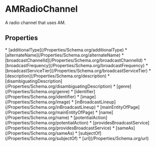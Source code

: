   
# AMRadioChannel

A radio channel that uses AM.

## Properties

<Grid>
* [additionalType](/Properties/Schema.org/additionalType)
* [alternateName](/Properties/Schema.org/alternateName)
* [broadcastChannelId](/Properties/Schema.org/broadcastChannelId)
* [broadcastFrequency](/Properties/Schema.org/broadcastFrequency)
* [broadcastServiceTier](/Properties/Schema.org/broadcastServiceTier)
* [description](/Properties/Schema.org/description)
* [disambiguatingDescription](/Properties/Schema.org/disambiguatingDescription)
* [genre](/Properties/Schema.org/genre)
* [identifier](/Properties/Schema.org/identifier)
* [image](/Properties/Schema.org/image)
* [inBroadcastLineup](/Properties/Schema.org/inBroadcastLineup)
* [mainEntityOfPage](/Properties/Schema.org/mainEntityOfPage)
* [name](/Properties/Schema.org/name)
* [potentialAction](/Properties/Schema.org/potentialAction)
* [providesBroadcastService](/Properties/Schema.org/providesBroadcastService)
* [sameAs](/Properties/Schema.org/sameAs)
* [subjectOf](/Properties/Schema.org/subjectOf)
* [url](/Properties/Schema.org/url)
</Grid>

